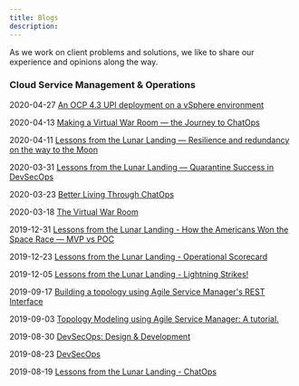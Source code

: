 ```yaml
---
title: Blogs
description: 
---
```


<PageDescription>

As we work on client problems and solutions, we like to share
our experience and opinions along the way. 

</PageDescription>

### **Cloud Service Management & Operations**

2020-04-27 [An OCP 4.3 UPI deployment on a vSphere environment](https://medium.com/ibm-garage/an-ocp-4-3-upi-deployment-on-a-vsphere-environment-b0aef0230847)

2020-04-13 [Making a Virtual War Room — the Journey to ChatOps](https://medium.com/ibm-garage/making-a-virtual-war-room-the-journey-to-chatops-eaaecd83873c)

2020-04-11 [Lessons from the Lunar Landing — Resilience and redundancy on the way to the Moon](https://medium.com/ibm-garage/lessons-from-the-lunar-landing-resilience-and-redundancy-on-the-way-to-the-moon-part-x-c4aebeaffa1)

2020-03-31 [Lessons from the Lunar Landing — Quarantine Success in DevSecOps](https://medium.com/ibm-garage/lessons-from-the-lunar-landing-devsecops-quarantine-62a3c0b8552d)

2020-03-23 [Better Living Through ChatOps](https://medium.com/ibm-garage/better-living-through-chatops-df66872893e7)

2020-03-18 [The Virtual War Room](https://medium.com/ibm-garage/the-virtual-war-room-a03f7fcfbca2)

2019-12-31 [Lessons from the Lunar Landing - How the Americans Won the Space Race — MVP vs POC](https://medium.com/ibm-garage/how-the-americans-won-the-space-race-mvp-vs-poc-part-viii-of-lessons-from-the-lunar-landings-afd86c5df134)

2019-12-23 [Lessons from the Lunar Landing - Operational Scorecard](https://medium.com/ibm-garage/operational-scorecard-lessons-from-the-apollo-lunar-landings-part-vii-8b1c8be11b1e)

2019-12-05 [Lessons from the Lunar Landing - Lightning Strikes!](https://medium.com/ibm-garage/lightning-strikes-92482387cab8)

2019-09-17 [Building a topology using Agile Service Manager's REST Interface](https://medium.com/ibm-garage/topology-modelling-using-agile-service-managers-rest-interface-7de14a85e333)

2019-09-03 [Topology Modeling using Agile Service Manager: A tutorial.](https://medium.com/ibm-garage/topology-modelling-using-agile-service-manager-a-tutorial-2e521040ea64)

2019-08-30 [DevSecOps: Design & Development](https://medium.com/ibm-garage/devsecops-design-development-fa46daddcae2)

2019-08-23 [DevSecOps](https://medium.com/ibm-garage/devsecops-58e0aa323412)

2019-08-19 [Lessons from the Lunar Landing - ChatOps](https://medium.com/ibm-garage/chatops-lessons-from-the-apollo-lunar-landings-part-v-d8995d901aaf)


